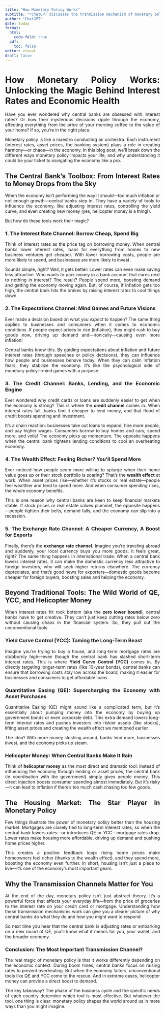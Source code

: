 ```yaml
---
title: "How Monetary Policy Works"
subtitle: "*chatGPT discusses the tranmission mechanism of monetary policy*"
author: "ChatGPT"
date: today
format: 
  html:
    code-fold: true
  pdf:
    toc: false
editor: visual
draft: false 
---
```


<div align="justify">

# How Monetary Policy Works: Unlocking the Magic Behind Interest Rates and Economic Health

Have you ever wondered why central banks are obsessed with interest rates? Or how their mysterious decisions ripple through the economy, affecting everything from the price of your morning coffee to the value of your home? If so, you're in the right place.

Monetary policy is like a maestro conducting an orchestra. Each instrument (interest rates, asset prices, the banking system) plays a role in creating harmony—or chaos—in the economy. In this blog post, we’ll break down the different ways monetary policy impacts your life, and why understanding it could be your ticket to navigating the economy like a pro.

## The Central Bank’s Toolbox: From Interest Rates to Money Drops from the Sky

When the economy isn’t performing the way it should—too much inflation or not enough growth—central banks step in. They have a variety of tools to influence the economy, like adjusting interest rates, controlling the yield curve, and even creating new money (yes, helicopter money is a thing!).

But how do these tools work their magic?

### 1. The Interest Rate Channel: Borrow Cheap, Spend Big

Think of interest rates as the price tag on borrowing money. When central banks lower interest rates, loans for everything from homes to new business ventures get cheaper. With lower borrowing costs, people are more likely to spend, and businesses are more likely to invest.

Sounds simple, right? Well, it gets better: Lower rates can even make saving less attractive. Who wants to park money in a bank account that earns next to nothing in interest? The result? People spend more, boosting demand and getting the economy moving again. But, of course, if inflation gets too high, the central bank hits the brakes by raising interest rates to cool things down.

### 2. The Expectations Channel: Mind Games and Future Visions

Ever made a decision based on what you *expect* to happen? The same thing applies to businesses and consumers when it comes to economic conditions. If people expect prices to rise (inflation), they might rush to buy goods now, driving up demand and—ironically—causing even more inflation!

Central banks know this. By guiding expectations about inflation and future interest rates (through speeches or policy decisions), they can influence how people and businesses behave today. When they can calm inflation fears, they stabilize the economy. It’s like the psychological side of monetary policy—mind games with a purpose.

### 3. The Credit Channel: Banks, Lending, and the Economic Engine

Ever wondered why credit cards or loans are suddenly easier to get when the economy is strong? This is where the **credit channel** comes in. When interest rates fall, banks find it cheaper to lend money, and that flood of credit boosts spending and investment.

It's a chain reaction: businesses take out loans to expand, hire more people, and pay higher wages. Consumers borrow to buy homes and cars, spend more, and voila! The economy picks up momentum. The opposite happens when the central bank tightens lending conditions to cool an overheating economy.

### 4. The Wealth Effect: Feeling Richer? You’ll Spend More

Ever noticed how people seem more willing to splurge when their home value goes up or their stock portfolio is soaring? That’s the **wealth effect** at work. When asset prices rise—whether it’s stocks or real estate—people feel wealthier and tend to spend more. And when consumer spending rises, the whole economy benefits.

This is one reason why central banks are keen to keep financial markets stable. If stock prices or real estate values plummet, the opposite happens—people tighten their belts, demand falls, and the economy can slip into a recession.

### 5. The Exchange Rate Channel: A Cheaper Currency, A Boost for Exports

Finally, there's the **exchange rate channel**. Imagine you’re traveling abroad and suddenly, your local currency buys you more goods. It feels great, right? The same thing happens in international trade. When a central bank lowers interest rates, it can make the domestic currency less attractive to foreign investors, who will seek higher returns elsewhere. The currency depreciates, and that’s good news for exporters—domestic goods become cheaper for foreign buyers, boosting sales and helping the economy.

## Beyond Traditional Tools: The Wild World of QE, YCC, and Helicopter Money

When interest rates hit rock bottom (aka the **zero lower bound**), central banks have to get creative. They can't just keep cutting rates below zero without causing chaos in the financial system. So, they pull out the unconventional tools.

### Yield Curve Control (YCC): Taming the Long-Term Beast

Imagine you’re trying to buy a house, and long-term mortgage rates are stubbornly high—even though the central bank has slashed short-term interest rates. This is where **Yield Curve Control (YCC)** comes in. By directly targeting longer-term rates (like 10-year bonds), central banks can ensure that borrowing costs stay low across the board, making it easier for businesses and consumers to get affordable loans.

### Quantitative Easing (QE): Supercharging the Economy with Asset Purchases

Quantitative Easing (QE) might sound like a complicated term, but it’s essentially about pumping money into the economy by buying up government bonds or even corporate debt. This extra demand lowers long-term interest rates and pushes investors into riskier assets (like stocks), lifting asset prices and creating the wealth effect we mentioned earlier.

The idea? With more money sloshing around, banks lend more, businesses invest, and the economy picks up steam.

### Helicopter Money: When Central Banks Make It Rain

Think of **helicopter money** as the most direct and dramatic tool: Instead of influencing the economy through lending or asset prices, the central bank (in coordination with the government) simply gives people money. This direct injection boosts consumer spending almost immediately. But it’s risky—it can lead to inflation if there’s too much cash chasing too few goods.

## The Housing Market: The Star Player in Monetary Policy

Few things illustrate the power of monetary policy better than the housing market. Mortgages are closely tied to long-term interest rates, so when the central bank lowers rates—or introduces QE or YCC—mortgage rates drop. Lower rates make housing more affordable, driving up demand and pushing home prices higher.

This creates a positive feedback loop: rising home prices make homeowners feel richer (thanks to the wealth effect), and they spend more, boosting the economy even further. In short, housing isn’t just a place to live—it’s one of the economy’s most important gears.

## Why the Transmission Channels Matter for You

At the end of the day, monetary policy isn’t just abstract theory. It’s a powerful force that affects your everyday life—from the price of groceries to the interest rate on your credit card or mortgage. Understanding how these transmission mechanisms work can give you a clearer picture of why central banks do what they do and how you might want to respond.

So next time you hear that the central bank is adjusting rates or embarking on a new round of QE, you’ll know what it means for you, your wallet, and the broader economy.

### Conclusion: The Most Important Transmission Channel?

The real magic of monetary policy is that it works differently depending on the economic context. During boom times, central banks focus on raising rates to prevent overheating. But when the economy falters, unconventional tools like QE and YCC come to the rescue. And in extreme cases, helicopter money can provide a direct boost to demand.

The key takeaway? The phase of the business cycle and the specific needs of each country determine which tool is most effective. But whatever the tool, one thing is clear: monetary policy shapes the world around us in more ways than you might imagine.

